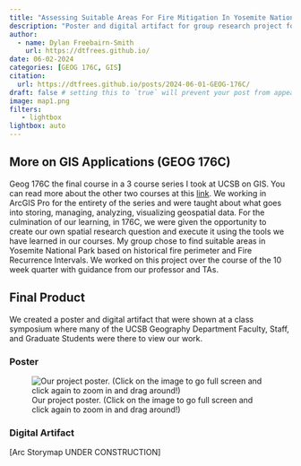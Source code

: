 ```yaml
---
title: "Assessing Suitable Areas For Fire Mitigation In Yosemite National Park"
description: "Poster and digital artifact for group research project for my final GIS course at UCSB."
author:
  - name: Dylan Freebairn-Smith
    url: https://dtfrees.github.io/
date: 06-02-2024
categories: [GEOG 176C, GIS] 
citation:
  url: https://dtfrees.github.io/posts/2024-06-01-GEOG-176C/
draft: false # setting this to `true` will prevent your post from appearing on your listing page until you're ready!
image: map1.png
filters:
   - lightbox
lightbox: auto
---
```


## More on GIS Applications (GEOG 176C)

Geog 176C the final course in a 3 course series I took at UCSB on GIS. You can read more about the other two courses at this [link](https://dtfrees.github.io/gis.html). We working in ArcGIS Pro for the entirety of the series and were taught about what goes into storing, managing, analyzing, visualizing geospatial data. For the culmination of our learning, in 176C, we were given the opportunity to create our own spatial research question and execute it using the tools we have learned in our courses. My group chose to find suitable areas in Yosemite National Park based on historical fire perimeter and Fire Recurrence Intervals. We worked on this project over the course of the 10 week quarter with guidance from our professor and TAs.

## Final Product

We created a poster and digital artifact that were shown at a class symposium where many of the UCSB Geography Department Faculty, Staff, and Graduate Students were there to view our work.

### Poster

![Our project poster. (Click on the image to go full screen and click again to zoom in and drag around!)](Poster.png){.lightbox}

### Digital Artifact

[Arc Storymap UNDER CONSTRUCTION]
